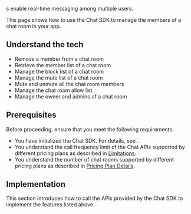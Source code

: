
<Vg k="CHAT_ROOM"/>s enable real-time messaging among multiple users.

This page shows how to use the Chat SDK to manage the members of a chat room in your app.

## Understand the tech

<Understand />

- Remove a member from a chat room
- Retrieve the member list of a chat room
- Manage the block list of a chat room
- Manage the mute list of a chat room
- Mute and unmute all the chat room members
- Manage the chat room allow list
- Manage the owner and admins of a chat room

## Prerequisites

Before proceeding, ensure that you meet the following requirements:

- You have initialized the Chat SDK. For details, see <Link to="/agora-chat/get-started/get-started-sdk"><Vg k="GET_STARTED"/></Link>.
- You understand the call frequency limit of the Chat APIs supported by different pricing plans as described in [Limitations](/agora-chat/reference/limitations).
- You understand the number of chat rooms supported by different pricing plans as described in [Pricing Plan Details](/agora-chat/reference/pricing-plan-details).


## Implementation

This section introduces how to call the APIs provided by the Chat SDK to implement the features listed above.

<ProjectImplement />